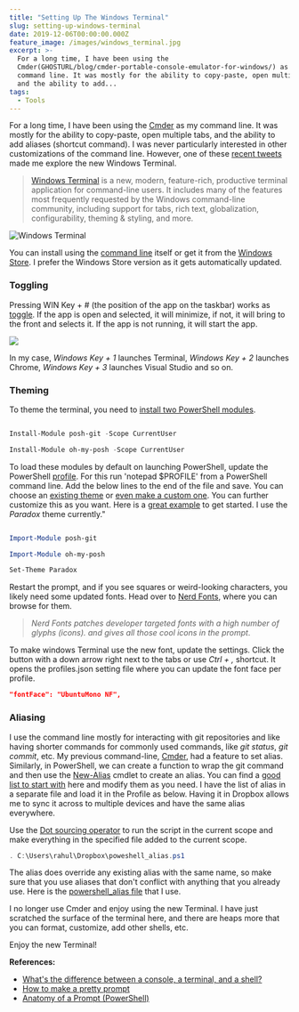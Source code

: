 ```yaml
---
title: "Setting Up The Windows Terminal"
slug: setting-up-windows-terminal
date: 2019-12-06T00:00:00.000Z
feature_image: /images/windows_terminal.jpg
excerpt: >-
  For a long time, I have been using the
  Cmder(GHOSTURL/blog/cmder-portable-console-emulator-for-windows/) as my
  command line. It was mostly for the ability to copy-paste, open multiple tabs,
  and the ability to add...
tags:
  - Tools
---
```

For a long time, I have been using the [Cmder](/blog/cmder-portable-console-emulator-for-windows/) as my command line. It was mostly for the ability to copy-paste, open multiple tabs, and the ability to add aliases (shortcut command). I was never particularly interested in other customizations of the command line. However, one of these [recent tweets](https://twitter.com/bradwilson/status/1199826823628017664) made me explore the new Windows Terminal.

> [Windows Terminal](https://github.com/microsoft/terminal) is a new, modern, feature-rich, productive terminal application for command-line users. It includes many of the features most frequently requested by the Windows command-line community, including support for tabs, rich text, globalization, configurability, theming & styling, and more.

![Windows Terminal](/images/windows_terminal.jpg)

You can install using the [command line](https://github.com/microsoft/terminal#installing-and-running-windows-terminal) itself or get it from the [Windows Store](https://www.microsoft.com/en-us/p/windows-terminal-preview/9n0dx20hk701#activetab=pivot:overviewtab). I prefer the Windows Store version as it gets automatically updated.

### Toggling

Pressing WIN Key + # (the position of the app on the taskbar) works as [toggle](https://www.itprotoday.com/access-taskbar-keyboard-shortcuts). If the app is open and selected, it will minimize, if not, it will bring to the front and selects it. If the app is not running, it will start the app.

![](/images/windows_terminal_toggle.jpg)

In my case, _Windows Key + 1_ launches Terminal, _Windows Key + 2_ launches Chrome, _Windows Key + 3_ launches Visual Studio and so on.

### Theming

To theme the terminal, you need to [install two PowerShell modules](https://github.com/JanDeDobbeleer/oh-my-posh?WT.mc_id=-blog-scottha#installation).

```powershell

Install-Module posh-git -Scope CurrentUser

Install-Module oh-my-posh -Scope CurrentUser

```

To load these modules by default on launching PowerShell, update the PowerShell [profile](https://docs.microsoft.com/en-us/powershell/module/microsoft.powershell.core/about/about_profiles?view=powershell-6#the-profile-variable). For this run 'notepad $PROFILE' from a PowerShell command line. Add the below lines to the end of the file and save. You can choose an [existing theme](https://github.com/JanDeDobbeleer/oh-my-posh?WT.mc_id=-blog-scottha#themes) or [even make a custom one](https://github.com/JanDeDobbeleer/oh-my-posh?WT.mc_id=-blog-scottha#creating-your-own-theme). You can further customize this as you want. Here is a [great example](https://bradwilson.io/blog/prompt/powershell#windowsterminal) to get started. I use the _Paradox_ theme currently."

```powershell

Import-Module posh-git

Import-Module oh-my-posh

Set-Theme Paradox

```

Restart the prompt, and if you see squares or weird-looking characters, you likely need some updated fonts. Head over to [Nerd Fonts](https://www.nerdfonts.com/), where you can browse for them.

> _Nerd Fonts patches developer targeted fonts with a high number of glyphs (icons). and gives all those cool icons in the prompt_.

To make windows Terminal use the new font, update the settings. Click the button with a down arrow right next to the tabs or use _Ctrl + ,_ shortcut. It opens the profiles.json setting file where you can update the font face per profile.

```json
"fontFace": "UbuntuMono NF",

```

### Aliasing

I use the command line mostly for interacting with git repositories and like having shorter commands for commonly used commands, like _git status_, _git commit_, etc. My previous command-line, [Cmder](/blog/cmder-portable-console-emulator-for-windows/), had a feature to set alias. Similarly, in PowerShell, we can create a function to wrap the git command and then use the [New-Alias](https://docs.microsoft.com/en-us/powershell/module/microsoft.powershell.utility/new-alias?view=powershell-6) cmdlet to create an alias. You can find a [good list to start with](https://stackoverflow.com/a/23201953/1948745) here and modify them as you need. I have the list of alias in a separate file and load it in the Profile as below. Having it in Dropbox allows me to sync it across to multiple devices and have the same alias everywhere.

Use the [Dot sourcing operator](https://docs.microsoft.com/en-us/powershell/module/microsoft.powershell.core/about/about_operators?view=powershell-6#dot-sourcing-operator-) to run the script in the current scope and make everything in the specified file added to the current scope.

```powershell
. C:\Users\rahul\Dropbox\poweshell_alias.ps1

```

The alias does override any existing alias with the same name, so make sure that you use aliases that don't conflict with anything that you already use. Here is the [powershell\_alias file](https://gist.github.com/rahulpnath/8a6413dadf8759ffbc9778d018ab2039) that I use.

I no longer use Cmder and enjoy using the new Terminal. I have just scratched the surface of the terminal here, and there are heaps more that you can format, customize, add other shells, etc.

Enjoy the new Terminal!

**References:**

-   [What's the difference between a console, a terminal, and a shell?](https://www.hanselman.com/blog/WhatsTheDifferenceBetweenAConsoleATerminalAndAShell.aspx)
-   [How to make a pretty prompt](https://www.hanselman.com/blog/HowToMakeAPrettyPromptInWindowsTerminalWithPowerlineNerdFontsCascadiaCodeWSLAndOhmyposh.aspx)
-   [Anatomy of a Prompt (PowerShell)](https://bradwilson.io/blog/prompt/powershell#windowsterminal)
